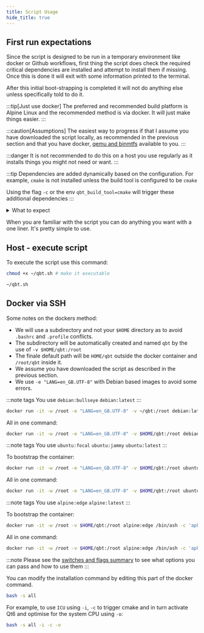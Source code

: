 ```yaml
---
title: Script Usage
hide_title: true
---
```



## First run expectations

Since the script is designed to be run in a temporary environment like docker or Github workflows, first thing the script does check the required critical dependencies are installed and attempt to install them if missing. Once this is done it will exit with some information printed to the terminal.

After this initial boot-strapping is completed it will not do anything else unless specifically told to do it.

:::tip[Just use docker]
The preferred and recommended build platform is Alpine Linux and the recommended method is via docker. It will just make things easier.
:::

:::caution[Assumptions]
The easiest way to progress if that I assume you have downloaded the script locally, as recommended in the previous section and that you have docker, [qemu and binmtfs](glossary/qemu) available to you.
:::

:::danger
It is not recommended to do this on a host you use regularly as it installs things you might not need or want.
:::

<Advanced client:only>

:::tip
Dependencies are added dynamically based on the configuration. For example, `cmake` is not installed unless the build tool is configured to be `cmake`

Using the flag `-c` or the env `qbt_build_tool=cmake` will trigger these additional dependencies
:::
</Advanced>

<details className="custom-details">
  <summary className="custom-sumamry">What to expect</summary>
  ![](/src/static/docs_images/script_usage/1.png)
</details>

When you are familiar with the script you can do anything you want with a one liner. It's pretty simple to use.

## Host - execute script

To execute the script use this command:

```bash
chmod +x ~/qbt.sh # make it executable
```

```bash
~/qbt.sh
```

## Docker via SSH

<Tabs>

<TabItem value="Notes" label="Notes">

Some notes on the dockers method:

- We will use a subdirectory and not your `$HOME` directory as to avoid `.bashrc` and `.profile` conflicts.
- The subdirectory will be automatically created and named `qbt` by the use of `-v $HOME/qbt:/root`
- The finale default path will be `HOME/qbt` outside the docker container and `/root/qbt` inside it.
- We assume you have downloaded the script as described in the previous section.
- We use `-e "LANG=en_GB.UTF-8"` with Debian based images to avoid some errors.

</TabItem>

<TabItem value="Debian Linux" label="Debian">

:::note tags
You use `debian:bullseye` `debian:latest`
:::

```bash
docker run -it -w /root -e "LANG=en_GB.UTF-8" -v ~/qbt:/root debian:latest bash qbt.sh
```

All in one command:

```bash
docker run -it -w /root -e "LANG=en_GB.UTF-8" -v $HOME/qbt:/root debian:latest /bin/bash -c 'apt update && apt install -y curl && curl -sL git.io/qbstatic | bash -s all'
```

</TabItem>

<TabItem value="Ubuntu Linux" label="Ubuntu">

:::note tags
You use `ubuntu:focal` `ubuntu:jammy` `ubuntu:latest`
:::

To bootstrap the container:

```bash
docker run -it -w /root -e "LANG=en_GB.UTF-8" -v $HOME/qbt:/root ubuntu:latest /bin/bash -c 'apt update && apt install -y curl && bash'
```

All in one command:

```bash
docker run -it -w /root -e "LANG=en_GB.UTF-8" -v $HOME/qbt:/root ubuntu:latest /bin/bash -c 'apt update && apt install -y curl && curl -sL git.io/qbstatic | bash -s all'
```

</TabItem>

<TabItem value="Alpine Linux" label="Alpine">

:::note tags
You use `alpine:edge` `alpine:latest`
:::

To bootstrap the container:

```bash
docker run -it -w /root -v $HOME/qbt:/root alpine:edge /bin/ash -c 'apk update && apk add bash curl && bash'
```

All in one command:

```bash
docker run -it -w /root -v $HOME/qbt:/root alpine:edge /bin/ash -c 'apk update && apk add bash curl && curl -sL git.io/qbstatic | bash -s all'
```

</TabItem>
</Tabs>

<Advanced client:only>

:::note
Please see the [switches and flags summary](./build-help?id=switches-and-flags-summarised) to see what options you can pass and how to use them
:::

You can modify the installation command by editing this part of the docker command.

```bash
bash -s all
```

For example, to use `ICU` using `-i`, `-c` to trigger cmake and in turn activate Qt6 and optimise for the system CPU using `-o`:

```bash
bash -s all -i -c -o
```

</Advanced>
